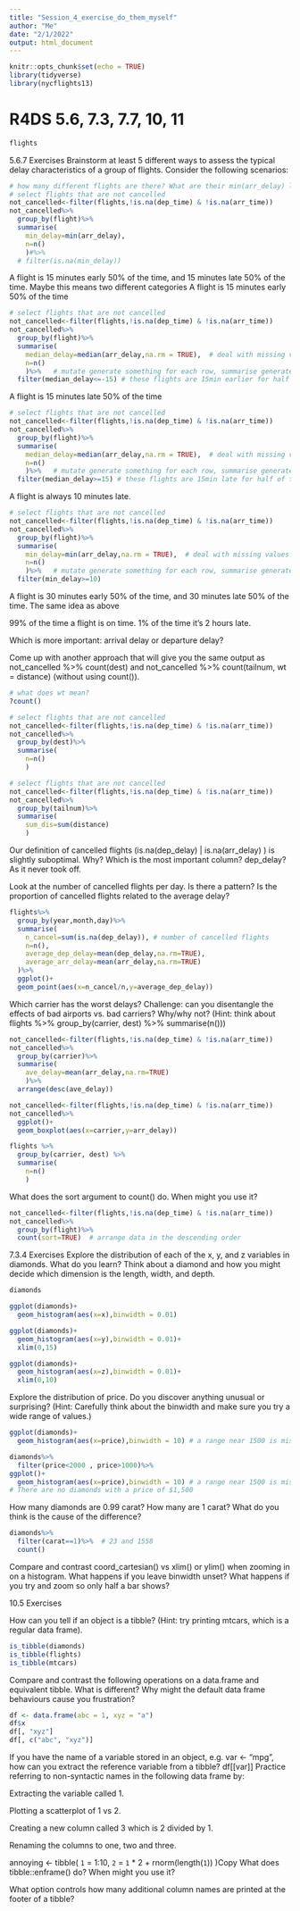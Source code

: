 ```yaml
---
title: "Session_4_exercise_do_them_myself"
author: "Me"
date: "2/1/2022"
output: html_document
---
```


```r
knitr::opts_chunk$set(echo = TRUE)
library(tidyverse)
library(nycflights13)
```

# R4DS 5.6, 7.3, 7.7, 10, 11
```r
flights
```

5.6.7 Exercises
Brainstorm at least 5 different ways to assess the typical delay characteristics of a group of flights. Consider the following scenarios:

```r
# how many different flights are there? What are their min(arr_delay) like?
# select flights that are not cancelled
not_cancelled<-filter(flights,!is.na(dep_time) & !is.na(arr_time))
not_cancelled%>%
  group_by(flight)%>%
  summarise(
    min_delay=min(arr_delay),
    n=n()
    )#%>%
  # filter(is.na(min_delay))
```

A flight is 15 minutes early 50% of the time, and 15 minutes late 50% of the time.
Maybe this means two different categories
A flight is 15 minutes early 50% of the time
```r
# select flights that are not cancelled
not_cancelled<-filter(flights,!is.na(dep_time) & !is.na(arr_time))
not_cancelled%>%
  group_by(flight)%>%
  summarise(
    median_delay=median(arr_delay,na.rm = TRUE),  # deal with missing values!!!
    n=n()
    )%>%   # mutate generate something for each row, summarise generate one value for all the data in one group
  filter(median_delay<=-15) # these flights are 15min earlier for half of the chances
```
A flight is 15 minutes late 50% of the time
```r
# select flights that are not cancelled
not_cancelled<-filter(flights,!is.na(dep_time) & !is.na(arr_time))
not_cancelled%>%
  group_by(flight)%>%
  summarise(
    median_delay=median(arr_delay,na.rm = TRUE),  # deal with missing values!!!
    n=n()
    )%>%   # mutate generate something for each row, summarise generate one value for all the data in one group
  filter(median_delay>=15) # these flights are 15min late for half of the chances
```
A flight is always 10 minutes late.
```r
# select flights that are not cancelled
not_cancelled<-filter(flights,!is.na(dep_time) & !is.na(arr_time))
not_cancelled%>%
  group_by(flight)%>%
  summarise(
    min_delay=min(arr_delay,na.rm = TRUE),  # deal with missing values!!!
    n=n()
    )%>%   # mutate generate something for each row, summarise generate one value for all the data in one group
  filter(min_delay>=10)
```

A flight is 30 minutes early 50% of the time, and 30 minutes late 50% of the time.
The same idea as above

99% of the time a flight is on time. 1% of the time it’s 2 hours late.

Which is more important: arrival delay or departure delay?




Come up with another approach that will give you the same output as not_cancelled %>% count(dest) and not_cancelled %>% count(tailnum, wt = distance) (without using count()).

```r
# what does wt mean?
?count()
```

```r
# select flights that are not cancelled
not_cancelled<-filter(flights,!is.na(dep_time) & !is.na(arr_time))
not_cancelled%>%
  group_by(dest)%>%
  summarise(
    n=n()
    )
```
```r
# select flights that are not cancelled
not_cancelled<-filter(flights,!is.na(dep_time) & !is.na(arr_time))
not_cancelled%>%
  group_by(tailnum)%>%
  summarise(
    sum_dis=sum(distance)
    )
```


Our definition of cancelled flights (is.na(dep_delay) | is.na(arr_delay) ) is slightly suboptimal. Why? Which is the most important column?
dep_delay? As it never took off.

Look at the number of cancelled flights per day. Is there a pattern? Is the proportion of cancelled flights related to the average delay?

```r
flights%>%
  group_by(year,month,day)%>%
  summarise(
    n_cancel=sum(is.na(dep_delay)), # number of cancelled flights
    n=n(),
    average_dep_delay=mean(dep_delay,na.rm=TRUE),
    average_arr_delay=mean(arr_delay,na.rm=TRUE)
  )%>%
  ggplot()+
  geom_point(aes(x=n_cancel/n,y=average_dep_delay))
```


Which carrier has the worst delays? Challenge: can you disentangle the effects of bad airports vs. bad carriers? Why/why not? (Hint: think about flights %>% group_by(carrier, dest) %>% summarise(n()))
```r
not_cancelled<-filter(flights,!is.na(dep_time) & !is.na(arr_time))
not_cancelled%>%
  group_by(carrier)%>%
  summarise(
    ave_delay=mean(arr_delay,na.rm=TRUE)
    )%>%
  arrange(desc(ave_delay))
```

```r
not_cancelled<-filter(flights,!is.na(dep_time) & !is.na(arr_time))
not_cancelled%>%
  ggplot()+
  geom_boxplot(aes(x=carrier,y=arr_delay))
```

```r
flights %>%
  group_by(carrier, dest) %>% 
  summarise(
    n=n()
    )
```


What does the sort argument to count() do. When might you use it?

```r
not_cancelled<-filter(flights,!is.na(dep_time) & !is.na(arr_time))
not_cancelled%>%
  group_by(flight)%>%
  count(sort=TRUE)  # arrange data in the descending order
```




7.3.4 Exercises
Explore the distribution of each of the x, y, and z variables in diamonds. What do you learn? Think about a diamond and how you might decide which dimension is the length, width, and depth.

```r
diamonds
```

```r
ggplot(diamonds)+
  geom_histogram(aes(x=x),binwidth = 0.01)
```

```r
ggplot(diamonds)+
  geom_histogram(aes(x=y),binwidth = 0.01)+
  xlim(0,15)
```
```r
ggplot(diamonds)+
  geom_histogram(aes(x=z),binwidth = 0.01)+
  xlim(0,10)
```

Explore the distribution of price. Do you discover anything unusual or surprising? (Hint: Carefully think about the binwidth and make sure you try a wide range of values.)

```r
ggplot(diamonds)+
  geom_histogram(aes(x=price),binwidth = 10) # a range near 1500 is missing
```
```r
diamonds%>%
  filter(price<2000 , price>1000)%>%
ggplot()+
  geom_histogram(aes(x=price),binwidth = 10) # a range near 1500 is missing
# There are no diamonds with a price of $1,500
```

How many diamonds are 0.99 carat? How many are 1 carat? What do you think is the cause of the difference?
```r
diamonds%>%
  filter(carat==1)%>%  # 23 and 1558
  count()
```

Compare and contrast coord_cartesian() vs xlim() or ylim() when zooming in on a histogram. What happens if you leave binwidth unset? What happens if you try and zoom so only half a bar shows?




10.5 Exercises

How can you tell if an object is a tibble? (Hint: try printing mtcars, which is a regular data frame).
```r
is_tibble(diamonds)
is_tibble(flights)
is_tibble(mtcars)
```

Compare and contrast the following operations on a data.frame and equivalent tibble. What is different? Why might the default data frame behaviours cause you frustration?
```r
df <- data.frame(abc = 1, xyz = "a")
df$x
df[, "xyz"]
df[, c("abc", "xyz")]
```
If you have the name of a variable stored in an object, e.g. var <- "mpg", how can you extract the reference variable from a tibble?
df[[var]]
Practice referring to non-syntactic names in the following data frame by:

Extracting the variable called 1.

Plotting a scatterplot of 1 vs 2.

Creating a new column called 3 which is 2 divided by 1.

Renaming the columns to one, two and three.

annoying <- tibble(
  `1` = 1:10,
  `2` = `1` * 2 + rnorm(length(`1`))
)Copy
What does tibble::enframe() do? When might you use it?

What option controls how many additional column names are printed at the footer of a tibble?
